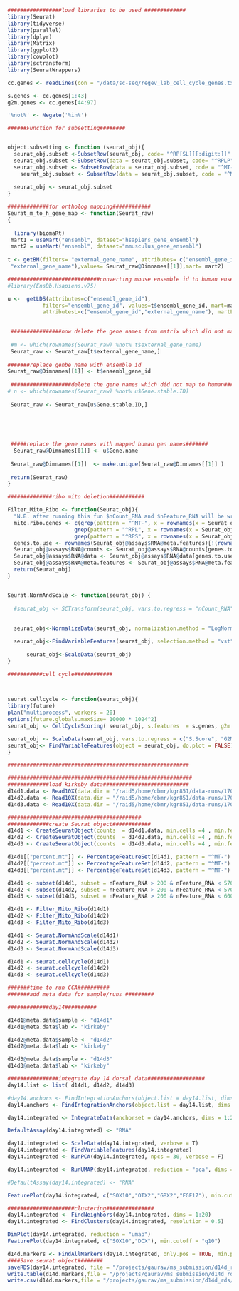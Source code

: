 ```r

#################load libraries to be used #############
library(Seurat)
library(tidyverse)
library(parallel)
library(dplyr)
library(Matrix)
library(ggplot2)
library(cowplot)
library(sctransform)
library(SeuratWrappers)
```

```r


cc.genes <- readLines(con = "/data/sc-seq/regev_lab_cell_cycle_genes.txt")

s.genes <- cc.genes[1:43]
g2m.genes <- cc.genes[44:97]

'%not%' <- Negate('%in%')

######Function for subsetting########


object.subsetting <- function (seurat_obj){
  seurat_obj.subset <-SubsetRow(seurat_obj, code= "^RP[SL][[:digit:]]"  , invert = TRUE)
  seurat_obj.subset <-SubsetRow(data = seurat_obj.subset, code= "^RPLP"  , invert = TRUE)
  seurat_obj.subset <- SubsetRow(data = seurat_obj.subset, code = "^MT-" , invert = TRUE)
    seurat_obj.subset <- SubsetRow(data = seurat_obj.subset, code = "^MTRNR" , invert = TRUE)
  
  seurat_obj <- seurat_obj.subset
}

#############for ortholog mapping############
Seurat_m_to_h_gene_map <- function(Seurat_raw)
{
  
  library(biomaRt)
 mart1 = useMart("ensembl", dataset="hsapiens_gene_ensembl")
 mart2 = useMart("ensembl", dataset="mmusculus_gene_ensembl") 
  
t <- getBM(filters= "external_gene_name", attributes= c("ensembl_gene_id",
 "external_gene_name"),values= Seurat_raw@Dimnames[[1]],mart= mart2)

#############################converting mouse ensemble id to human ensemble id#######
#library(EnsDb.Hsapiens.v75)

u <-  getLDS(attributes=c("ensembl_gene_id"),
           filters="ensembl_gene_id", values=t$ensembl_gene_id, mart=mart2,
           attributesL=c("ensembl_gene_id","external_gene_name"), martL=mart1)

 
 ################now delete the gene names from matrix which did not map3########
 
 #m <- which(rownames(Seurat_raw) %not% t$external_gene_name)
 Seurat_raw <- Seurat_raw[t$external_gene_name,]
 
#######replace genbe name with ensemble id
Seurat_raw@Dimnames[[1]] <- t$ensembl_gene_id
 
 ###################delete the gene names which did not map to human###########
# n <- which(rownames(Seurat_raw) %not% u$Gene.stable.ID)
 
 Seurat_raw <- Seurat_raw[u$Gene.stable.ID,]
 

 
 
 
 #####replace the gene names with mapped human gen names#######
  Seurat_raw@Dimnames[[1]] <- u$Gene.name
 
 Seurat_raw@Dimnames[[1]]  <- make.unique(Seurat_raw@Dimnames[[1]] )
 
 return(Seurat_raw)
}

##############ribo mito deletion###########

Filter_Mito_Ribo <- function(Seurat_obj){
  "N.B. after running this fun $nCount_RNA and $nFeature_RNA will be wrong"
  mito.ribo.genes <- c(grep(pattern = "^MT-", x = rownames(x = Seurat_obj@assays$RNA@meta.features), value = T, ignore.case = T), 
                     grep(pattern = "^RPL", x = rownames(x = Seurat_obj@assays$RNA@meta.features), value = T, ignore.case = T),
                     grep(pattern = "^RPS", x = rownames(x = Seurat_obj@assays$RNA@meta.features), value = T, ignore.case = T))
  genes.to.use <- rownames(Seurat_obj@assays$RNA@meta.features)[!(rownames(Seurat_obj@assays$RNA@meta.features) %in% mito.ribo.genes)]
  Seurat_obj@assays$RNA@counts <- Seurat_obj@assays$RNA@counts[genes.to.use,]
  Seurat_obj@assays$RNA@data <- Seurat_obj@assays$RNA@data[genes.to.use,]
  Seurat_obj@assays$RNA@meta.features <- Seurat_obj@assays$RNA@meta.features[genes.to.use,]
  return(Seurat_obj)
}


Seurat.NormAndScale <- function(seurat_obj) {
  
  #seurat_obj <- SCTransform(seurat_obj, vars.to.regress = "nCount_RNA", verbose = FALSE)
  
  
  seurat_obj<-NormalizeData(seurat_obj, normalization.method = "LogNormalize", scale.factor = 1e4)

  seurat_obj<-FindVariableFeatures(seurat_obj, selection.method = "vst", nfeatures = 2000, do.plot=F)
  
      seurat_obj<-ScaleData(seurat_obj)
}

###########cell cycle############



seurat.cellcycle <- function(seurat_obj){
library(future)
plan("multiprocess", workers = 20)
options(future.globals.maxSize= 10000 * 1024^2)
seurat_obj <- CellCycleScoring( seurat_obj, s.features  = s.genes, g2m.features = g2m.genes, set.ident = FALSE)

seurat_obj <- ScaleData(seurat_obj, vars.to.regress = c("S.Score", "G2M.Score"), features = rownames(seurat_obj))
seurat_obj<- FindVariableFeatures(object = seurat_obj, do.plot = FALSE)
}
```

```r
#########################################################

##########################################################
#############load kirkeby data###########################
d14d1.data <- Read10X(data.dir = "/raid5/home/cbmr/kgr851/data-runs/170907-kirkeby-mistr/d14dc-5000_cells/outs/filtered_gene_bc_matrices/hg19/")
d14d2.data <- Read10X(data.dir = "/raid5/home/cbmr/kgr851/data-runs/170907-kirkeby-mistr/d14-d-d-5000_cells/outs/filtered_gene_bc_matrices/hg19/")
d14d3.data <- Read10X(data.dir = "/raid5/home/cbmr/kgr851/data-runs/170907-kirkeby-mistr/d14-d-e-5000_cells/outs/filtered_gene_bc_matrices/hg19/")
```


```r
##########################################
#############create Seurat object############
d14d1 <- CreateSeuratObject(counts  = d14d1.data, min.cells =4 , min.features = 200, project = "set1" )
d14d2 <- CreateSeuratObject(counts  = d14d2.data, min.cells =4 , min.features = 200, project = "set2" )
d14d3 <- CreateSeuratObject(counts  = d14d3.data, min.cells =4 , min.features = 200, project = "set3" )
```

```r
d14d1[["percent.mt"]] <- PercentageFeatureSet(d14d1, pattern = "^MT-")
d14d2[["percent.mt"]] <- PercentageFeatureSet(d14d2, pattern = "^MT-")
d14d3[["percent.mt"]] <- PercentageFeatureSet(d14d3, pattern = "^MT-")
```

```r
d14d1 <- subset(d14d1, subset = nFeature_RNA > 200 & nFeature_RNA < 5700 & percent.mt < 5)
d14d2 <- subset(d14d2, subset = nFeature_RNA > 200 & nFeature_RNA < 5700 & percent.mt < 5)
d14d3 <- subset(d14d3, subset = nFeature_RNA > 200 & nFeature_RNA < 6000 & percent.mt < 5)
```


```r
d14d1 <- Filter_Mito_Ribo(d14d1)
d14d2 <- Filter_Mito_Ribo(d14d2)
d14d3 <- Filter_Mito_Ribo(d14d3)
```

```r
d14d1 <- Seurat.NormAndScale(d14d1)
d14d2 <- Seurat.NormAndScale(d14d2)
d14d3 <- Seurat.NormAndScale(d14d3)

```

```r
d14d1 <- seurat.cellcycle(d14d1)
d14d2 <- seurat.cellcycle(d14d2)
d14d3 <- seurat.cellcycle(d14d3)
```

```r
#######time to run CCA##########
#######add meta data for sample/runs #########

#############day14##########

d14d1@meta.data$sample <- "d14d1"
d14d1@meta.data$lab <- "kirkeby"

d14d2@meta.data$sample <- "d14d2"
d14d2@meta.data$lab <- "kirkeby"

d14d3@meta.data$sample <- "d14d3"
d14d3@meta.data$lab <- "kirkeby"


```

```r
################integrate day 14 dorsal data##################
day14.list <- list( d14d1, d14d2, d14d3)

#day14.anchors <- FindIntegrationAnchors(object.list = day14.list, dims = 1:20,scale = T, max.features = 1000, verbose =T, l2.norm = T )
day14.anchors <- FindIntegrationAnchors(object.list = day14.list, dims = 1:20,scale = F)

day14.integrated <- IntegrateData(anchorset = day14.anchors, dims = 1:20)

DefaultAssay(day14.integrated) <- "RNA"

day14.integrated <- ScaleData(day14.integrated, verbose = T)
day14.integrated <- FindVariableFeatures(day14.integrated)
day14.integrated <- RunPCA(day14.integrated, npcs = 30, verbose = F)

day14.integrated <- RunUMAP(day14.integrated, reduction = "pca", dims = 1:15)

#DefaultAssay(day14.integrated) <- "RNA"

FeaturePlot(day14.integrated, c("SOX10","OTX2","GBX2","FGF17"), min.cutoff = "q10")
```

```r
#####################clustering###############
day14.integrated <- FindNeighbors(day14.integrated, dims = 1:20)
day14.integrated <- FindClusters(day14.integrated, resolution = 0.5)

DimPlot(day14.integrated, reduction = "umap")
FeaturePlot(day14.integrated, c("SOX10","DCX"), min.cutoff = "q10")

```

```r
d14d.markers <- FindAllMarkers(day14.integrated, only.pos = TRUE, min.pct = 0.25, logfc.threshold = 0.25)
####Save seurat object########
saveRDS(day14.integrated, file = "/projects/gaurav/ms_submission/d14d_rds/day14_dorsal.rds")
write.table(d14d.markers,file = "/projects/gaurav/ms_submission/d14d_rds/day14_dorsal.markers")
write.csv(d14d.markers,file = "/projects/gaurav/ms_submission/d14d_rds/day14_dorsal.markers.csv")
```
